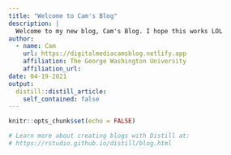 ```yaml
---
title: "Welcome to Cam's Blog"
description: |
  Welcome to my new blog, Cam's Blog. I hope this works LOL
author:
  - name: Cam  
    url: https://digitalmediacamsblog.netlify.app
    affiliation: The George Washington University 
    affiliation_url:
date: 04-19-2021
output:
  distill::distill_article:
    self_contained: false
---
```


```r
knitr::opts_chunk$set(echo = FALSE)

# Learn more about creating blogs with Distill at:
# https://rstudio.github.io/distill/blog.html

```

